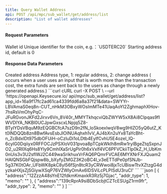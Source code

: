 ---
title: Query Wallet Address
api: POST /api/mpc/sub_wallet/get/address/list
description: "List of wallet addresses"
---

#### Request Parameters
<ParamField query="sub_wallet_id" type="integer" required>
    Wallet id
</ParamField>
<ParamField query="symbol" type="string" required>
    Unique identifier for the coin, e.g.：`USDTERC20`
</ParamField>
<ParamField query="max_id" type="integer" required>
    Starting address id, default is 0
</ParamField>


#### Response Data Parameters
<ResponseField type="object[ ]">
    <Expandable title="object">
        <ResponseField name="address" type="string">Created address</ResponseField>
        <ResponseField name="addr_type" type="integer">	Address type, 1: regular address, 2: change address ( occurs when a user uses an input that is worth more than the transaction cost, the extra funds are sent back to the users as change through a newly generated address.)</ResponseField>
        <ResponseField name="memo" type="string"></ResponseField>
    </Expandable>
</ResponseField>



<RequestExample>
  ```curl cURL
  curl -X POST \
  --url 'https://openapi.Keysecure.io/
api/mpc/sub_wallet/get/address/list?app_id=16a9f17fc2ad61ca4339fdd6a8a37f21&data=SWYYr-LBVAmaS0eq8n-CUT_nHkM3OBxyWOsImMTe41UaqAoYI2ZghmaphXHov-7hsRsVmOhyPqC-JFuRGvonJKFd2Jirxv6Vn_8V40r_MMYTkhqcviQbZWYW5xX8Ai8CIpqas9fIWVDIYA_NKBl0UCJpwGxscxLNpjq5Z8-BTyIYDsVBquM9zEQGBCfcA7szD9n2fN_loSkoexlwqV8wg9HIZO5yQ6utZ_Kt0lNDQQb8zn8BwfAvsEsbJlOINUAqhxh1vV_AJ4bXn2uYx8TaYcBht-n_ZcBdxIDt975dbOFUiH-oCzIuDi1oLDtb4EylfCvhU5E4ozel_lQ-6cyIG0Dqiiyx0RFFOCJzPSXIoV031pvoa8pTCpkWklh8mRw1rylBgeZtqSxpnJO2_u2RIlXq6Hs8Yly9CmhIXaSrUgPir0h6xVxlf4VC6PFVCkiiTlp0kZ_H_UbKm0nUis3v3U2sflWJ2C449waSrikhuxVrFAQ6PQmrFVCAE6MYXNrFXJQuam2HAIQNSGbFQjspw8b_bXyfyZMGZ3K2oBC4I_v3eETTdPe0pfSNJb-5g37K0tOAr_UFbWK8pkC8yl56fSjn8tcR3yCRWwoi8jxTcUBiswTtvXZtzgG4dyzkaHXjsZjSGiywXSqP76VZWlyOmAx6IDSViLcPLPISdU3ruCI'
  ```
</RequestExample>



<ResponseExample>
```json
[
    {
        "address":"12ZzzA48sYnE12fdkmKmaxkR3Rz5j7Gjac",
        "addr_type": 1,
        "memo": ""
    },
    {
        "address":"139cRprA9siBDbScbjtCZTcESUgZ1rm9fr",
        "addr_type": 2,
        "memo": ""
    }
]
```
</ResponseExample>
